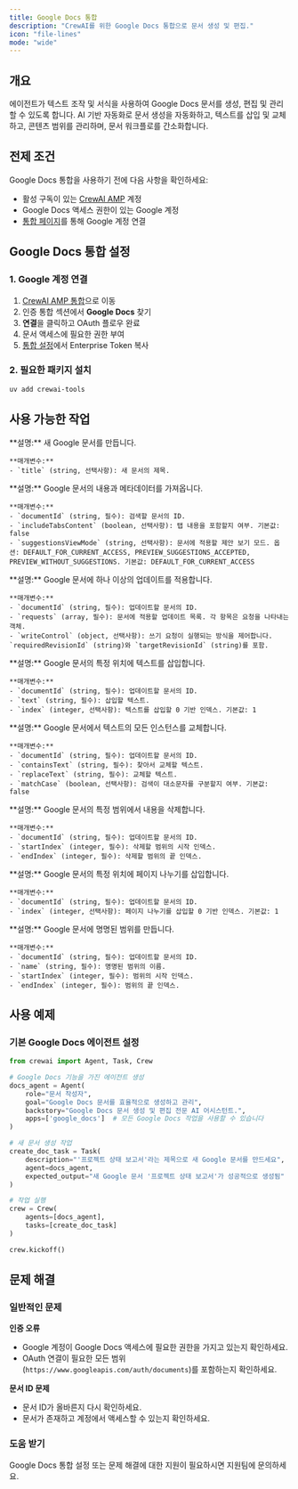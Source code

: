 ```yaml
---
title: Google Docs 통합
description: "CrewAI를 위한 Google Docs 통합으로 문서 생성 및 편집."
icon: "file-lines"
mode: "wide"
---
```


## 개요

에이전트가 텍스트 조작 및 서식을 사용하여 Google Docs 문서를 생성, 편집 및 관리할 수 있도록 합니다. AI 기반 자동화로 문서 생성을 자동화하고, 텍스트를 삽입 및 교체하고, 콘텐츠 범위를 관리하며, 문서 워크플로를 간소화합니다.

## 전제 조건

Google Docs 통합을 사용하기 전에 다음 사항을 확인하세요:

- 활성 구독이 있는 [CrewAI AMP](https://app.crewai.com) 계정
- Google Docs 액세스 권한이 있는 Google 계정
- [통합 페이지](https://app.crewai.com/crewai_plus/connectors)를 통해 Google 계정 연결

## Google Docs 통합 설정

### 1. Google 계정 연결

1. [CrewAI AMP 통합](https://app.crewai.com/crewai_plus/connectors)으로 이동
2. 인증 통합 섹션에서 **Google Docs** 찾기
3. **연결**을 클릭하고 OAuth 플로우 완료
4. 문서 액세스에 필요한 권한 부여
5. [통합 설정](https://app.crewai.com/crewai_plus/settings/integrations)에서 Enterprise Token 복사

### 2. 필요한 패키지 설치

```bash
uv add crewai-tools
```

## 사용 가능한 작업

<AccordionGroup>
  <Accordion title="google_docs/create_document">
    **설명:** 새 Google 문서를 만듭니다.

    **매개변수:**
    - `title` (string, 선택사항): 새 문서의 제목.
  </Accordion>

  <Accordion title="google_docs/get_document">
    **설명:** Google 문서의 내용과 메타데이터를 가져옵니다.

    **매개변수:**
    - `documentId` (string, 필수): 검색할 문서의 ID.
    - `includeTabsContent` (boolean, 선택사항): 탭 내용을 포함할지 여부. 기본값: false
    - `suggestionsViewMode` (string, 선택사항): 문서에 적용할 제안 보기 모드. 옵션: DEFAULT_FOR_CURRENT_ACCESS, PREVIEW_SUGGESTIONS_ACCEPTED, PREVIEW_WITHOUT_SUGGESTIONS. 기본값: DEFAULT_FOR_CURRENT_ACCESS
  </Accordion>

  <Accordion title="google_docs/batch_update">
    **설명:** Google 문서에 하나 이상의 업데이트를 적용합니다.

    **매개변수:**
    - `documentId` (string, 필수): 업데이트할 문서의 ID.
    - `requests` (array, 필수): 문서에 적용할 업데이트 목록. 각 항목은 요청을 나타내는 객체.
    - `writeControl` (object, 선택사항): 쓰기 요청이 실행되는 방식을 제어합니다. `requiredRevisionId` (string)와 `targetRevisionId` (string)를 포함.
  </Accordion>

  <Accordion title="google_docs/insert_text">
    **설명:** Google 문서의 특정 위치에 텍스트를 삽입합니다.

    **매개변수:**
    - `documentId` (string, 필수): 업데이트할 문서의 ID.
    - `text` (string, 필수): 삽입할 텍스트.
    - `index` (integer, 선택사항): 텍스트를 삽입할 0 기반 인덱스. 기본값: 1
  </Accordion>

  <Accordion title="google_docs/replace_text">
    **설명:** Google 문서에서 텍스트의 모든 인스턴스를 교체합니다.

    **매개변수:**
    - `documentId` (string, 필수): 업데이트할 문서의 ID.
    - `containsText` (string, 필수): 찾아서 교체할 텍스트.
    - `replaceText` (string, 필수): 교체할 텍스트.
    - `matchCase` (boolean, 선택사항): 검색이 대소문자를 구분할지 여부. 기본값: false
  </Accordion>

  <Accordion title="google_docs/delete_content_range">
    **설명:** Google 문서의 특정 범위에서 내용을 삭제합니다.

    **매개변수:**
    - `documentId` (string, 필수): 업데이트할 문서의 ID.
    - `startIndex` (integer, 필수): 삭제할 범위의 시작 인덱스.
    - `endIndex` (integer, 필수): 삭제할 범위의 끝 인덱스.
  </Accordion>

  <Accordion title="google_docs/insert_page_break">
    **설명:** Google 문서의 특정 위치에 페이지 나누기를 삽입합니다.

    **매개변수:**
    - `documentId` (string, 필수): 업데이트할 문서의 ID.
    - `index` (integer, 선택사항): 페이지 나누기를 삽입할 0 기반 인덱스. 기본값: 1
  </Accordion>

  <Accordion title="google_docs/create_named_range">
    **설명:** Google 문서에 명명된 범위를 만듭니다.

    **매개변수:**
    - `documentId` (string, 필수): 업데이트할 문서의 ID.
    - `name` (string, 필수): 명명된 범위의 이름.
    - `startIndex` (integer, 필수): 범위의 시작 인덱스.
    - `endIndex` (integer, 필수): 범위의 끝 인덱스.
  </Accordion>
</AccordionGroup>

## 사용 예제

### 기본 Google Docs 에이전트 설정

```python
from crewai import Agent, Task, Crew

# Google Docs 기능을 가진 에이전트 생성
docs_agent = Agent(
    role="문서 작성자",
    goal="Google Docs 문서를 효율적으로 생성하고 관리",
    backstory="Google Docs 문서 생성 및 편집 전문 AI 어시스턴트.",
    apps=['google_docs']  # 모든 Google Docs 작업을 사용할 수 있습니다
)

# 새 문서 생성 작업
create_doc_task = Task(
    description="'프로젝트 상태 보고서'라는 제목으로 새 Google 문서를 만드세요",
    agent=docs_agent,
    expected_output="새 Google 문서 '프로젝트 상태 보고서'가 성공적으로 생성됨"
)

# 작업 실행
crew = Crew(
    agents=[docs_agent],
    tasks=[create_doc_task]
)

crew.kickoff()
```

## 문제 해결

### 일반적인 문제

**인증 오류**
- Google 계정이 Google Docs 액세스에 필요한 권한을 가지고 있는지 확인하세요.
- OAuth 연결이 필요한 모든 범위(`https://www.googleapis.com/auth/documents`)를 포함하는지 확인하세요.

**문서 ID 문제**
- 문서 ID가 올바른지 다시 확인하세요.
- 문서가 존재하고 계정에서 액세스할 수 있는지 확인하세요.

### 도움 받기

<Card title="도움이 필요하신가요?" icon="headset" href="mailto:support@crewai.com">
  Google Docs 통합 설정 또는 문제 해결에 대한 지원이 필요하시면 지원팀에 문의하세요.
</Card>
